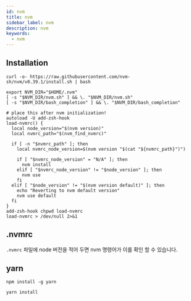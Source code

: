 ```yaml
---
id: nvm
title: nvm
sidebar_label: nvm
description: nvm
keywords:
  - nvm
---
```


## Installation

```shell
curl -o- https://raw.githubusercontent.com/nvm-sh/nvm/v0.39.1/install.sh | bash
```

```shell title=".zshrc"
export NVM_DIR="$HOME/.nvm"
[ -s "$NVM_DIR/nvm.sh" ] && \. "$NVM_DIR/nvm.sh"
[ -s "$NVM_DIR/bash_completion" ] && \. "$NVM_DIR/bash_completion"
```

```shell title=".zshrc"
# place this after nvm initialization!
autoload -U add-zsh-hook
load-nvmrc() {
  local node_version="$(nvm version)"
  local nvmrc_path="$(nvm_find_nvmrc)"

  if [ -n "$nvmrc_path" ]; then
    local nvmrc_node_version=$(nvm version "$(cat "${nvmrc_path}")")

    if [ "$nvmrc_node_version" = "N/A" ]; then
      nvm install
    elif [ "$nvmrc_node_version" != "$node_version" ]; then
      nvm use
    fi
  elif [ "$node_version" != "$(nvm version default)" ]; then
    echo "Reverting to nvm default version"
    nvm use default
  fi
}
add-zsh-hook chpwd load-nvmrc
load-nvmrc > /dev/null 2>&1
```

## .nvmrc

`.nvmrc` 파일에 node 버전을 적어 두면 nvm 명령어가 이를 확인 할 수 있습니다.

## yarn

```shell
npm install -g yarn
```

```shell
yarn install
```
